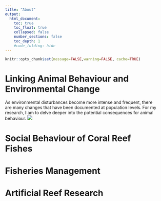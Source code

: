 ```yaml
---
title: "About"
output:
  html_document:
    toc: true
    toc_float: true
    collapsed: false
    number_sections: false
    toc_depth: 1
    #code_folding: hide
---
```


```r
knitr::opts_chunk$set(message=FALSE,warning=FALSE, cache=TRUE)
```


# Linking Animal Behaviour and Environmental Change

As environmental disturbances become more intense and frequent, there are many changes that have been documented at population levels. For my research, I am to delve deeper into the potential consequences for animal behaviour.
![](images/DNAExtract_TaggedGoby.jpg)

# Social Behaviour of Coral Reef Fishes


# Fisheries Management


# Artificial Reef Research

